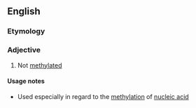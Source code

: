 ==English==

===Etymology===
{{prefix|en|un|methylated}}

===Adjective===
{{en-adj|-}}

# Not [[methylated]]

====Usage notes====
* Used especially in regard to the [[methylation]] of [[nucleic acid]]